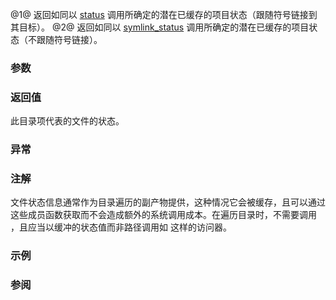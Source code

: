 {{cpp/experimental/fs/directory_entry/title|status|symlink_status}}
{{cpp/experimental/fs/directory_entry/navbar}}
{{dcl begin}}
{{dcl|since=fs_ts|num=1|1=
file_status status() const;
file_status status( error_code&amp; ec ) const;
}}
{{dcl|since=fs_ts|num=2|1=
file_status symlink_status() const;
file_status symlink_status( error_code&amp; ec ) const;
}}
{{dcl end}}

@1@ 返回如同以 [[cpp/experimental/fs/status|status]] 调用所确定的潜在已缓存的项目状态（跟随符号链接到其目标）。
@2@ 返回如同以 [[cpp/experimental/fs/status|symlink_status]] 调用所确定的潜在已缓存的项目状态（不跟随符号链接）。

===参数===
{{par begin}}
{{par|ec|用于无抛出重载中错误报告的输出形参}}
{{par end}}

===返回值===
此目录项代表的文件的状态。

===异常===
{{cpp/experimental/fs/error_handling|p}}

===注解===
文件状态信息通常作为目录遍历的副产物提供，这种情况它会被缓存，且可以通过这些成员函数获取而不会造成额外的系统调用成本。在遍历目录时，不需要调用 {{tt|status}}，且应当以缓冲的状态值而非路径调用如 {{tt|is_directory}} 这样的访问器。

===示例===
{{cpp/experimental/fs/status_example}}

===参阅===
{{dsc begin}}
{{dsc inc|cpp/experimental/fs/dsc file_status}}
{{dsc inc|cpp/experimental/fs/dsc status}}
{{dsc inc|cpp/experimental/fs/dsc status_known}}
{{dsc inc|cpp/experimental/fs/dsc is_block_file}}
{{dsc inc|cpp/experimental/fs/dsc is_character_file}}
{{dsc inc|cpp/experimental/fs/dsc is_directory}}
{{dsc inc|cpp/experimental/fs/dsc is_fifo}}
{{dsc inc|cpp/experimental/fs/dsc is_other}}
{{dsc inc|cpp/experimental/fs/dsc is_regular_file}}
{{dsc inc|cpp/experimental/fs/dsc is_socket}}
{{dsc inc|cpp/experimental/fs/dsc is_symlink}}
{{dsc end}}